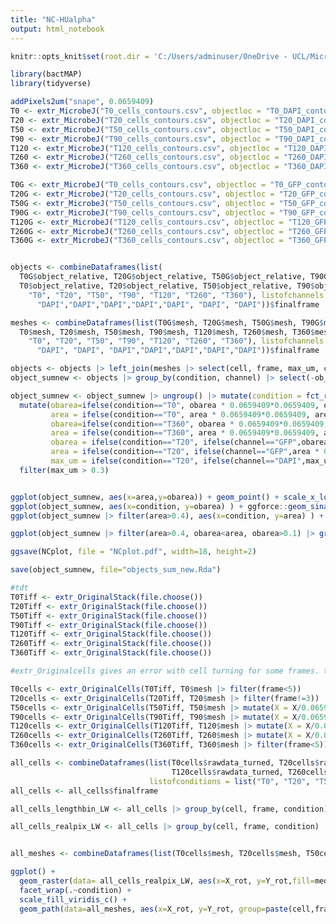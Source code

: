 ---
title: "NC-HUalpha"
output: html_notebook
---

```{r, setup, include=FALSE}
knitr::opts_knit$set(root.dir = 'C:/Users/adminuser/OneDrive - UCL/Microscopy Files/231207_timecourse_figure1/TIFs/HUaGFP/microbeJ')
```

```{r}
library(bactMAP)
library(tidyverse)
```
```{r}
addPixels2um("snape", 0.0659409)
T0 <- extr_MicrobeJ("T0_cells_contours.csv", objectloc = "T0_DAPI_contours.csv", mag="snape")
T20 <- extr_MicrobeJ("T20_cells_contours.csv", objectloc = "T20_DAPI_contours.csv", mag="snape")
T50 <- extr_MicrobeJ("T50_cells_contours.csv", objectloc = "T50_DAPI_contours.csv")
T90 <- extr_MicrobeJ("T90_cells_contours.csv", objectloc = "T90_DAPI_contours.csv")
T120 <- extr_MicrobeJ("T120_cells_contours.csv", objectloc = "T120_DAPI_contours.csv")
T260 <- extr_MicrobeJ("T260_cells_contours.csv", objectloc = "T260_DAPI_contours.csv")
T360 <- extr_MicrobeJ("T360_cells_contours.csv", objectloc = "T360_DAPI_contours.csv", mag="snape")
```
```{r}
T0G <- extr_MicrobeJ("T0_cells_contours.csv", objectloc = "T0_GFP_contours.csv", mag="snape")
T20G <- extr_MicrobeJ("T20_cells_contours.csv", objectloc = "T20_GFP_contours.csv", mag="snape")
T50G <- extr_MicrobeJ("T50_cells_contours.csv", objectloc = "T50_GFP_contours.csv")
T90G <- extr_MicrobeJ("T90_cells_contours.csv", objectloc = "T90_GFP_contours.csv")
T120G <- extr_MicrobeJ("T120_cells_contours.csv", objectloc = "T120_GFP_contours.csv")
T260G <- extr_MicrobeJ("T260_cells_contours.csv", objectloc = "T260_GFP_contours.csv")
T360G <- extr_MicrobeJ("T360_cells_contours.csv", objectloc = "T360_GFP_contours.csv", mag="snape")



```



```{r}

objects <- combineDataframes(list(
  T0G$object_relative, T20G$object_relative, T50G$object_relative, T90G$object_relative, T120G$object_relative, T260G$object_relative, T360G$object_relative,
  T0$object_relative, T20$object_relative, T50$object_relative, T90$object_relative, T120$object_relative, T260$object_relative, T360$object_relative), listofconditions = list("T0", "T20", "T50", "T90", "T120", "T260", "T360", 
    "T0", "T20", "T50", "T90", "T120", "T260", "T360"), listofchannels = list("GFP","GFP","GFP","GFP","GFP","GFP","GFP", 
      "DAPI","DAPI","DAPI","DAPI","DAPI", "DAPI", "DAPI"))$finalframe

meshes <- combineDataframes(list(T0G$mesh, T20G$mesh, T50G$mesh, T90G$mesh, T120G$mesh, T260G$mesh, T360G$mesh, 
  T0$mesh, T20$mesh, T50$mesh, T90$mesh, T120$mesh, T260$mesh, T360$mesh), listofconditions = list("T0", "T20", "T50", "T90", "T120", "T260", "T360", 
    "T0", "T20", "T50", "T90", "T120", "T260", "T360"), listofchannels = list("GFP","GFP","GFP","GFP","GFP","GFP","GFP", 
      "DAPI", "DAPI", "DAPI","DAPI","DAPI","DAPI","DAPI"))$finalframe

objects <- objects |> left_join(meshes |> select(cell, frame, max_um, channel, condition, area) |> distinct()) 
object_sumnew <- objects |> group_by(condition, channel) |> select(-ob_out_x, -ob_out_y, -ob_x, -ob_y, -obpath) |> distinct() |> group_by(cell, frame, channel, condition, area, max_um, maxwum) |> summarize(obarea = sum(obarea), obnum = max(obnum), obwidth = mean(obwidth), oblength=mean(oblength)) |> mutate(NC = obarea/area) 

object_sumnew <- object_sumnew |> ungroup() |> mutate(condition = fct_relevel(condition, "T0","T20", "T50", "T90", "T120", "T260", "T360")) |>
  mutate(obarea=ifelse(condition=="T0", obarea * 0.0659409*0.0659409, obarea),
         area = ifelse(condition=="T0", area * 0.0659409*0.0659409, area),
         obarea=ifelse(condition=="T360", obarea * 0.0659409*0.0659409, obarea),
         area = ifelse(condition=="T360", area * 0.0659409*0.0659409, area),
         obarea = ifelse(condition=="T20", ifelse(channel=="GFP",obarea * 0.0659409*0.0659409, obarea), obarea),
         area = ifelse(condition=="T20", ifelse(channel=="GFP",area * 0.0659409*0.0659409, area), area),
         max_um = ifelse(condition=="T20", ifelse(channel=="DAPI",max_um * 0.0659409, max_um), max_um)) |>
  filter(max_um > 0.3)


ggplot(object_sumnew, aes(x=area,y=obarea)) + geom_point() + scale_x_log10() + scale_y_log10() + facet_wrap(condition~channel)
ggplot(object_sumnew, aes(x=condition, y=obarea) ) + ggforce::geom_sina() + facet_wrap(.~channel)
ggplot(object_sumnew |> filter(area>0.4), aes(x=condition, y=area) ) + ggforce::geom_sina() + facet_wrap(.~channel)

ggplot(object_sumnew |> filter(area>0.4, obarea<area, obarea>0.1) |> group_by(condition) |> sample_n(290) |> ungroup(), aes(x=condition, y=NC)) + ggforce::geom_sina(size=0.2, alpha=0.5, maxwidth=0.6) + geom_boxplot(width=0.2, outlier.color=NA) +facet_wrap(.~channel) + ylim(0,1.1) + theme_minimal() + scale_y_continuous(breaks=c(0,0.5,1)) -> NCplot

ggsave(NCplot, file = "NCplot.pdf", width=18, height=2)

save(object_sumnew, file="objects_sum_new.Rda")
```

```{r}
#tdt
T0Tiff <- extr_OriginalStack(file.choose())
T20Tiff <- extr_OriginalStack(file.choose())
T50Tiff <- extr_OriginalStack(file.choose())
T90Tiff <- extr_OriginalStack(file.choose())
T120Tiff <- extr_OriginalStack(file.choose())
T260Tiff <- extr_OriginalStack(file.choose())
T360Tiff <- extr_OriginalStack(file.choose())

#extr_Originalcells gives an error with cell turning for some frames. today I have enough cells so for today I just remove the frames with the error..

T0cells <- extr_OriginalCells(T0Tiff, T0$mesh |> filter(frame<5))
T20cells <- extr_OriginalCells(T20Tiff, T20$mesh |> filter(frame!=3))
T50cells <- extr_OriginalCells(T50Tiff, T50$mesh |> mutate(X = X/0.0659409, Y=Y/0.0659409) |> filter(frame!=3, frame!=7, frame!=8, frame!=9))
T90cells <- extr_OriginalCells(T90Tiff, T90$mesh |> mutate(X = X/0.0659409, Y=Y/0.0659409) |> filter(frame!=2, frame!=5))
T120cells <- extr_OriginalCells(T120Tiff, T120$mesh |> mutate(X = X/0.0659409, Y=Y/0.0659409))
T260cells <- extr_OriginalCells(T260Tiff, T260$mesh |> mutate(X = X/0.0659409, Y=Y/0.0659409))
T360cells <- extr_OriginalCells(T360Tiff, T360$mesh |> filter(frame<5))

all_cells <- combineDataframes(list(T0cells$rawdata_turned, T20cells$rawdata_turned, T50cells$rawdata_turned, T90cells$rawdata_turned,
                                    T120cells$rawdata_turned, T260cells$rawdata_turned, T360cells$rawdata_turned),
                               listofconditions = list("T0", "T20", "T50", "T90", "T120", "T260", "T360"))
all_cells <- all_cells$finalframe

all_cells_lengthbin_LW <- all_cells |> group_by(cell, frame, condition) |> mutate(lengthbin = percent_rank(X_rot), lengthbin=round(lengthbin*4, digits=1)/4, values = percent_rank(values), widthbin=percent_rank(Y_rot), widthbin=round(widthbin*2, digits=1)/2) |> ungroup() |> group_by(condition, lengthbin, widthbin) |> summarise(medianval = median(values), sdval=sd(values))

all_cells_realpix_LW <- all_cells |> group_by(cell, frame, condition) |> mutate(X_rot=round(X_rot/3, digits=1)*3, values = percent_rank(values), Y_rot=round(Y_rot/3, digits=1)*3) |> ungroup() |> group_by(condition, X_rot, Y_rot) |> summarise(medianval = median(values), sdval=sd(values))


all_meshes <- combineDataframes(list(T0cells$mesh, T20cells$mesh, T50cells$mesh, T90cells$mesh, T120cells$mesh, T260cells$mesh, T360cells$mesh), listofconditions = list("T0", "T20", "T50", "T90", "T120", "T260", "T360"))$finalframe

ggplot() + 
  geom_raster(data= all_cells_realpix_LW, aes(x=X_rot, y=Y_rot,fill=medianval)) +
  facet_wrap(.~condition) + 
  scale_fill_viridis_c() + 
  geom_path(data=all_meshes, aes(x=X_rot, y=Y_rot, group=paste(cell,frame)), color="white", alpha=0.01)
```



